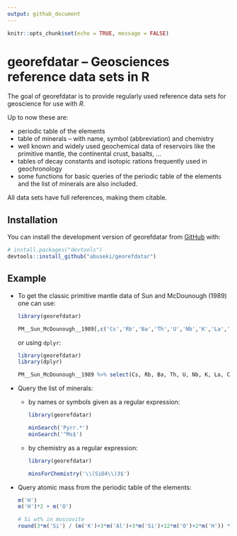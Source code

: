 ```yaml
---
output: github_document
---
```

```r
knitr::opts_chunk$set(echo = TRUE, message = FALSE)
```
# georefdatar -- Geosciences reference data sets in R


<!-- badges: start -->
<!-- badges: end -->

The goal of georefdatar is to provide regularly used reference data sets for
geoscience for use with _R_.  

Up to now these are:

* periodic table of the elements
* table of minerals -- with name, symbol (abbreviation) and chemistry
* well known and widely used geochemical data of reservoirs like the primitive
  mantle, the continental crust, basalts, ...
* tables of decay constants and isotopic rations frequently used in
  geochronology
* some functions for basic queries of the periodic table of the elements and the
  list of minerals are also included.

All data sets have full references, making them citable.

## Installation

You can install the development version of georefdatar from [GitHub](https://github.com/) with:

``` r
# install.packages("devtools")
devtools::install_github("abuseki/georefdatar")
```

## Example

* To get the classic primitive mantle data of Sun and McDounough (1989) one can use:

  ```r
  library(georefdatar)
  
  PM__Sun_McDounough__1989[,c('Cs','Rb','Ba','Th','U','Nb','K','La','Ce','Pb','Pr','Sr','P','Nd','Zr','Sm','Eu','Ti','Dy','Y','Yb','Lu')]
  ```
  
  or using `dplyr`:
  ```r
  library(georefdatar)
  library(dplyr)
  
  PM__Sun_McDounough__1989 %>% select(Cs, Rb, Ba, Th, U, Nb, K, La, Ce, Pb, Pr, Sr, P, Nd, Zr, Sm, Eu, Ti, Dy, Y, Yb, Lu)
  ```
  
* Query the list of minerals:
  * by names or symbols given as a regular expression:
    ```r
    library(georefdatar)
    
    minSearch('Pyrr.*')
    minSearch('^Ms$')
    ```
  
  * by chemistry as a regular expression:
    ```r
    library(georefdatar)

    minsForChemistry('\\(SiO4\\)3$')
    ```

* Query atomic mass from the periodic table of the elements:
  ```r
  m('H')
  m('H')*2 + m('O')

  # Si wt% in muscovite
  round(3*m('Si') / (m('K')+3*m('Al')+3*m('Si')+12*m('O')+2*m('H')) * 100, 2)
  ```
  
